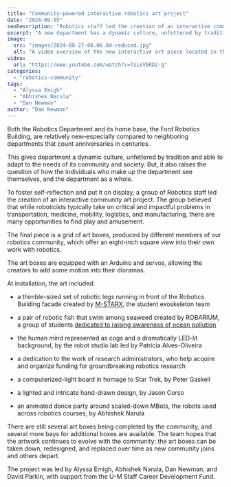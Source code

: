 ```yaml
---
title: "Community-powered interactive robotics art project"
date: "2024-09-05"
seoDescription: "Robotics staff led the creation of an interactive community art project."
excerpt: "A new department has a dynamic culture, unfettered by tradition and able to adapt to the needs of its community and society. But, it also raises the question of how the individuals who make up the department see themselves, and the department as a whole."
image: 
  src: "images/2024-08-27-08.06.04-reduced.jpg"
  alt: "A video overview of the new interactive art piece located in the Ford Robotics Building."
video:
  url: "https://www.youtube.com/watch?v=TsLeV6RD2-g"
categories: 
  - "robotics-community"
tags:
  - "Alyssa Emigh"
  - "Abhishek Narula"
  - "Dan Newman"
author: "Dan Newman"
---
```


<VideoCenter url="https://www.youtube.com/watch?v=TsLeV6RD2-g" caption="A video overview of the new interactive art piece located in the Ford Robotics Building." />


Both the Robotics Department and its home base, the Ford Robotics Building, are relatively new–especially compared to neighboring departments that count anniversaries in centuries.

This gives department a dynamic culture, unfettered by tradition and able to adapt to the needs of its community and society. But, it also raises the question of how the individuals who make up the department see themselves, and the department as a whole.


To foster self-reflection and put it on display, a group of Robotics staff led the creation of an interactive community art project. The group believed that while roboticists typically take on critical and impactful problems in transportation, medicine, mobility, logistics, and manufacturing, there are many opportunities to find play and amusement.

The final piece is a grid of art boxes, produced by different members of our robotics community, which offer an eight-inch square view into their own work with robotics.

The art boxes are equipped with an Arduino and servos, allowing the creators to add some motion into their dioramas.

At installation, the art included:

- a thimble-sized set of robotic legs running in front of the Robotics Building facade created by [M-STARX](https://starx.engin.umich.edu), the student exoskeleton team

- a pair of robotic fish that swim among seaweed created by ROBARIUM, a group of students [dedicated to raising awareness of ocean pollution](https://robotics.umich.edu/2024/autonomous-aquarium-robotic-fish-swim-for-social-impact/)

- the human mind represented as cogs and a dramatically LED-lit background, by the robot studio lab led by Patrícia Alves-Oliveira

- a dedication to the work of research administrators, who help acquire and organize funding for groundbreaking robotics research

- a computerized-light board in homage to Star Trek, by Peter Gaskell

- a lighted and intricate hand-drawn design, by Jason Corso

- an animated dance party around scaled-down MBots, the robots used across robotics courses, by Abhishek Narula

There are still several art boxes being completed by the community, and several more bays for additional boxes are available. The team hopes that the artwork continues to evolve with the community: the art boxes can be taken down, redesigned, and replaced over time as new community joins and others depart.

The project was led by Alyssa Emigh, Abhishek Narula, Dan Newman, and David Parkin, with support from the U-M Staff Career Development Fund.
